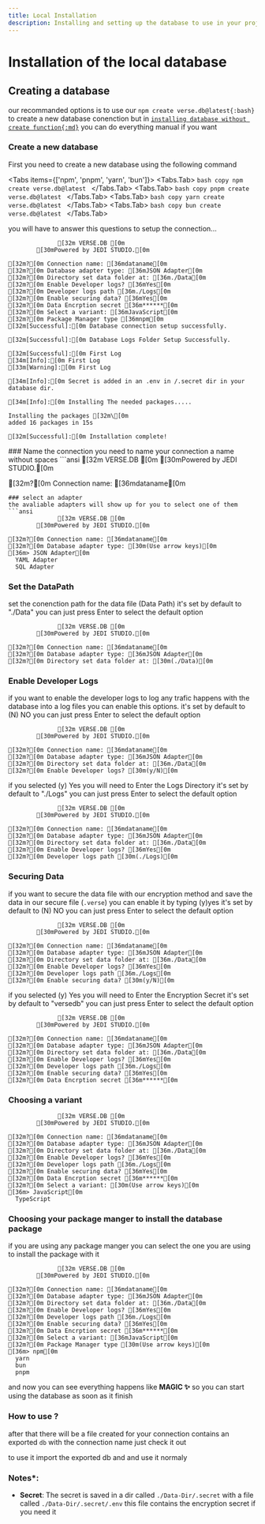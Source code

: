 ```yaml
---
title: Local Installation
description: Installing and setting up the database to use in your project like the MAGIC ✨
---
```


# Installation of the local database

## Creating a database
our recommanded options is to use our `npm create verse.db@latest{:bash}` to create a new database conenction but in [`installing database without create function{:md}`](/docs/cors/connect) you can do everything manual if you want
### Create a new database

First you need to create a new database using the following command

<Tabs items={['npm', 'pnpm', 'yarn', 'bun']}>
  <Tabs.Tab>
    ```bash copy
    npm create verse.db@latest
    ```
  </Tabs.Tab>
  <Tabs.Tab>
    ```bash copy
    pnpm create verse.db@latest
    ```
  </Tabs.Tab>
  <Tabs.Tab>
    ```bash copy
    yarn create verse.db@latest
    ```
  </Tabs.Tab>
  <Tabs.Tab>
    ```bash copy
    bun create verse.db@latest
    ```
  </Tabs.Tab>
</Tabs>

you will have to answer this questions to setup the connection...
```ansi
              [32m VERSE.DB [0m
        [30mPowered by JEDI STUDIO.[0m

[32m?[0m Connection name: [36mdataname[0m
[32m?[0m Database adapter type: [36mJSON Adapter[0m
[32m?[0m Directory set data folder at: [36m./Data[0m
[32m?[0m Enable Developer logs? [36mYes[0m
[32m?[0m Developer logs path [36m./Logs[0m
[32m?[0m Enable securing data? [36mYes[0m
[32m?[0m Data Encrption secret [36m******[0m
[32m?[0m Select a variant: [36mJavaScript[0m
[32m?[0m Package Manager type [36mnpm[0m
[32m[Successful]:[0m Database connection setup successfully.

[32m[Successful]:[0m Database Logs Folder Setup Successfully.

[32m[Successful]:[0m First Log
[34m[Info]:[0m First Log
[33m[Warning]:[0m First Log

[34m[Info]:[0m Secret is added in an .env in /.secret dir in your database dir.

[34m[Info]:[0m Installing The needed packages.....

Installing the packages [32m\[0m
added 16 packages in 15s

[32m[Successful]:[0m Installation complete!
```
<Steps>
### Name the connection
you need to name your connection a name without spaces
```ansi
              [32m VERSE.DB [0m
        [30mPowered by JEDI STUDIO.[0m

[32m?[0m Connection name: [36mdataname[0m
```
### select an adapter
the avaliable adapters will show up for you to select one of them
```ansi
              [32m VERSE.DB [0m
        [30mPowered by JEDI STUDIO.[0m

[32m?[0m Connection name: [36mdataname[0m
[32m?[0m Database adapter type: [30m(Use arrow keys)[0m
[36m> JSON Adapter[0m
  YAML Adapter
  SQL Adapter
```
### Set the DataPath
set the conenction path for the data file (Data Path)
it's set by default to "./Data" you can just press Enter to select the default option
```ansi
              [32m VERSE.DB [0m
        [30mPowered by JEDI STUDIO.[0m

[32m?[0m Connection name: [36mdataname[0m
[32m?[0m Database adapter type: [36mJSON Adapter[0m
[32m?[0m Directory set data folder at: [30m(./Data)[0m
```
### Enable Developer Logs
if you want to enable the developer logs to log any trafic happens with the database into a log files you can enable this options.
it's set by default to (N) NO you can just press Enter to select the default option
```ansi
              [32m VERSE.DB [0m
        [30mPowered by JEDI STUDIO.[0m

[32m?[0m Connection name: [36mdataname[0m
[32m?[0m Database adapter type: [36mJSON Adapter[0m
[32m?[0m Directory set data folder at: [36m./Data[0m
[32m?[0m Enable Developer logs? [30m(y/N)[0m
```
if you selected (y) Yes you will need to Enter the Logs Directory 
it's set by default to "./Logs" you can just press Enter to select the default option
```ansi
              [32m VERSE.DB [0m
        [30mPowered by JEDI STUDIO.[0m

[32m?[0m Connection name: [36mdataname[0m
[32m?[0m Database adapter type: [36mJSON Adapter[0m
[32m?[0m Directory set data folder at: [36m./Data[0m
[32m?[0m Enable Developer logs? [36mYes[0m
[32m?[0m Developer logs path [30m(./Logs)[0m
```
### Securing Data
if you want to secure the data file with our encryption method and save the data in our secure file (`.verse`) you can enable it by typing (y)yes
it's set by default to (N) NO you can just press Enter to select the default option
```ansi
              [32m VERSE.DB [0m
        [30mPowered by JEDI STUDIO.[0m

[32m?[0m Connection name: [36mdataname[0m
[32m?[0m Database adapter type: [36mJSON Adapter[0m
[32m?[0m Directory set data folder at: [36m./Data[0m
[32m?[0m Enable Developer logs? [36mYes[0m
[32m?[0m Developer logs path [36m./Logs[0m
[32m?[0m Enable securing data? [30m(y/N)[0m
```
if you selected (y) Yes you will need to Enter the Encryption Secret
it's set by default to "versedb" you can just press Enter to select the default option
```ansi
              [32m VERSE.DB [0m
        [30mPowered by JEDI STUDIO.[0m

[32m?[0m Connection name: [36mdataname[0m
[32m?[0m Database adapter type: [36mJSON Adapter[0m
[32m?[0m Directory set data folder at: [36m./Data[0m
[32m?[0m Enable Developer logs? [36mYes[0m
[32m?[0m Developer logs path [36m./Logs[0m
[32m?[0m Enable securing data? [36mYes[0m
[32m?[0m Data Encrption secret [36m******[0m
```
### Choosing a variant

```ansi
              [32m VERSE.DB [0m
        [30mPowered by JEDI STUDIO.[0m

[32m?[0m Connection name: [36mdataname[0m
[32m?[0m Database adapter type: [36mJSON Adapter[0m
[32m?[0m Directory set data folder at: [36m./Data[0m
[32m?[0m Enable Developer logs? [36mYes[0m
[32m?[0m Developer logs path [36m./Logs[0m
[32m?[0m Enable securing data? [36mYes[0m
[32m?[0m Data Encrption secret [36m******[0m
[32m?[0m Select a variant: [30m(Use arrow keys)[0m
[36m> JavaScript[0m
  TypeScript
```
### Choosing your package manger to install the database package 
if you are using any package manger you can select the one you are using to install the package with it
```ansi
              [32m VERSE.DB [0m
        [30mPowered by JEDI STUDIO.[0m

[32m?[0m Connection name: [36mdataname[0m
[32m?[0m Database adapter type: [36mJSON Adapter[0m
[32m?[0m Directory set data folder at: [36m./Data[0m
[32m?[0m Enable Developer logs? [36mYes[0m
[32m?[0m Developer logs path [36m./Logs[0m
[32m?[0m Enable securing data? [36mYes[0m
[32m?[0m Data Encrption secret [36m******[0m
[32m?[0m Select a variant: [36mJavaScript[0m
[32m?[0m Package Manager type [30m(Use arrow keys)[0m
[36m> npm[0m
  yarn
  bun
  pnpm
```
and now you can see everything happens like **MAGIC ✨** so you can start using the database as soon as it finish

### How to use ?
after that there will be a file created for your connection contains an exported `db` with the connection name just check it out 

to use it import the exported db and and use it normaly
</Steps>

### Notes*: 
- **Secret**: The secret is saved in a dir called `./Data-Dir/.secret` with a file called `./Data-Dir/.secret/.env` this file contains the encryption secret if you need it